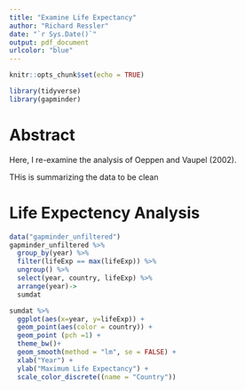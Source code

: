 ```yaml
---
title: "Examine Life Expectancy"
author: "Richard Ressler"
date: "`r Sys.Date()`"
output: pdf_document
urlcolor: "blue"
---
```


```r
knitr::opts_chunk$set(echo = TRUE)
```


```r
library(tidyverse)
library(gapminder)
```

# Abstract

Here, I re-examine the analysis of Oeppen and Vaupel (2002).

THis is summarizing the data to be clean

# Life Expectency Analysis
```r
data("gapminder_unfiltered")
gapminder_unfiltered %>% 
  group_by(year) %>% 
  filter(lifeExp == max(lifeExp)) %>% 
  ungroup() %>% 
  select(year, country, lifeExp) %>% 
  arrange(year)->
  sumdat
```

```r
sumdat %>% 
  ggplot(aes(x=year, y=lifeExp)) +
  geom_point(aes(color = country)) +
  geom_point (pch =1) + 
  theme_bw()+
  geom_smooth(method = "lm", se = FALSE) +
  xlab("Year") +
  ylab("Maximum Life Expectancy") +
  scale_color_discrete((name = "Country"))
```

